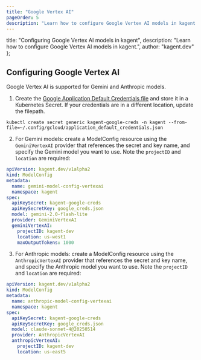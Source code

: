 ```yaml
---
title: "Google Vertex AI"
pageOrder: 5
description: "Learn how to configure Google Vertex AI models in kagent."
---
```


  title: "Configuring Google Vertex AI models in kagent",
  description: "Learn how to configure Google Vertex AI models in kagent.",
  author: "kagent.dev"
};

## Configuring Google Vertex AI

Google Vertex AI is supported for Gemini and Anthropic models.

1. Create the [Google Application Default Credentials file](https://cloud.google.com/docs/authentication/provide-credentials-adc) and store it in a Kubernetes Secret. If your credentials are in a different location, update the filepath.

```shell
kubectl create secret generic kagent-google-creds -n kagent --from-file=~/.config/gcloud/application_default_credentials.json
```

2. For Gemini models: create a ModelConfig resource using the `GeminiVertexAI` provider that references the secret and key name, and specify the Gemini model you want to use. Note the `projectID` and `location` are required:

```yaml
apiVersion: kagent.dev/v1alpha2
kind: ModelConfig
metadata:
  name: gemini-model-config-vertexai
  namespace: kagent
spec:
  apiKeySecret: kagent-google-creds
  apiKeySecretKey: google_creds.json
  model: gemini-2.0-flash-lite
  provider: GeminiVertexAI
  geminiVertexAI:
    projectID: kagent-dev
    location: us-west1
    maxOutputTokens: 1000
```

3. For Anthropic models: create a ModelConfig resource using the `AnthropicVertexAI` provider that references the secret and key name, and specify the Anthropic model you want to use. Note the `projectID` and `location` are required:

```yaml
apiVersion: kagent.dev/v1alpha2
kind: ModelConfig
metadata:
  name: anthropic-model-config-vertexai
  namespace: kagent
spec:
  apiKeySecret: kagent-google-creds
  apiKeySecretKey: google_creds.json
  model: claude-sonnet-4@20250514
  provider: AnthropicVertexAI
  anthropicVertexAI:
    projectID: kagent-dev
    location: us-east5
```
